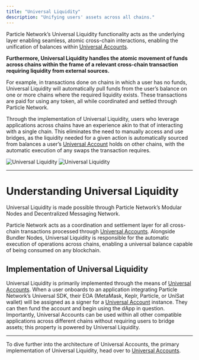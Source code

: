 ```yaml
---
title: "Universal Liquidity"
description: "Unifying users' assets across all chains."
---
```


Particle Network’s Universal Liquidity functionality acts as the underlying layer enabling seamless, atomic cross-chain interactions, enabling the unification of balances within [Universal Accounts](/landing/modular-l1/universal-accounts).

**Furthermore, Universal Liquidity handles the atomic movement of funds across chains within the frame of a relevant cross-chain transaction requiring liquidity from external sources.**

For example, in transactions done on chains in which a user has no funds, Universal Liquidity will automatically pull funds from the user’s balance on one or more chains where the required liquidity exists. These transactions are paid for using any token, all while coordinated and settled through Particle Network.

Through the implementation of Universal Liquidity, users who leverage applications across chains have an experience akin to that of interacting with a single chain. This eliminates the need to manually access and use bridges, as the liquidity needed for a given action is automatically sourced from balances a user’s [Universal Account](/landing/modular-l1/universal-accounts) holds on other chains, with the automatic execution of any swaps the transaction requires.

<Frame caption="Example of cross-chain transaction execution with Particle Network.">
<img
  className="block dark:hidden"
  src="/landing/modular-l1/images/universal-liquidity.png"
  alt="Universal Liquidity"
/>
<img
  className="hidden dark:block"
  src="/landing/modular-l1/images/universal-liquidity.png"
  alt="Universal Liquidity"
/>
</Frame>

***

# Understanding Universal Liquidity

Universal Liquidity is made possible through Particle Network’s Modular Nodes and Decentralized Messaging Network.

Particle Network acts as a coordination and settlement layer for all cross-chain transactions processed through [Universal Accounts](/landing/modular-l1/universal-accounts). Alongside Bundler Nodes, Universal Liquidity is responsible for the automatic execution of operations across chains, enabling a universal balance capable of being consumed on any blockchain.

## Implementation of Universal Liquidity

Universal Liquidity is primarily implemented through the means of [Universal Accounts](/landing/modular-l1/universal-accounts). When a user onboards to an application integrating Particle Network’s Universal SDK, their EOA (MetaMask, Keplr, Particle, or UniSat wallet) will be assigned as a signer for a [Universal Account](/landing/modular-l1/universal-accounts) instance. They can then fund the account and begin using the dApp in question. Importantly, Universal Accounts can be used within all other compatible applications across different chains without requiring users to bridge assets; this property is powered by Universal Liquidity.

***

<Tip>To dive further into the architecture of Universal Accounts, the primary implementation of Universal Liquidity, head over to [Universal Accounts](/landing/modular-l1/universal-accounts).</Tip>

